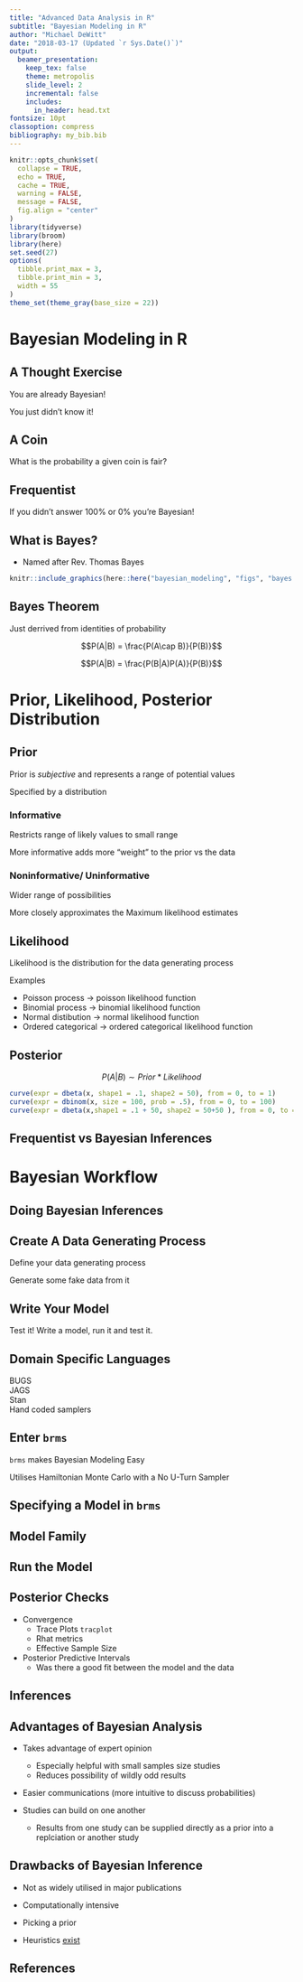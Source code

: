 ```yaml
---
title: "Advanced Data Analysis in R"
subtitle: "Bayesian Modeling in R"
author: "Michael DeWitt"
date: "2018-03-17 (Updated `r Sys.Date()`)"
output:
  beamer_presentation:
    keep_tex: false
    theme: metropolis
    slide_level: 2
    incremental: false
    includes:
      in_header: head.txt
fontsize: 10pt
classoption: compress
bibliography: my_bib.bib
---
```


```r
knitr::opts_chunk$set(
  collapse = TRUE,
  echo = TRUE,
  cache = TRUE,
  warning = FALSE,
  message = FALSE,
  fig.align = "center"
)
library(tidyverse)
library(broom)
library(here)
set.seed(27)
options(
  tibble.print_max = 3,
  tibble.print_min = 3,
  width = 55
)
theme_set(theme_gray(base_size = 22))
```

# Bayesian Modeling in R

## A Thought Exercise

You are already Bayesian!  

You just didn't know it!

## A Coin

What is the probability a given coin is fair?

## Frequentist

If you didn't answer 100% or 0% you're Bayesian!

## What is Bayes?

- Named after Rev. Thomas Bayes

```r
knitr::include_graphics(here::here("bayesian_modeling", "figs", "bayes.png"))
```


## Bayes Theorem

Just derrived from identities of probability

$$P(A|B) = \frac{P(A\cap B)}{P(B)}$$

$$P(A|B) = \frac{P(B|A)P(A)}{P(B)}$$


# Prior, Likelihood, Posterior Distribution

## Prior

Prior is _subjective_ and represents a range of potential values 

Specified by a distribution  

### Informative

Restricts range of likely values to small range

More informative adds more "weight" to the prior vs the data  

### Noninformative/ Uninformative

Wider range of possibilities  

More closely approximates the Maximum likelihood estimates  

## Likelihood

Likelihood is the distribution for the data generating process  

Examples 

- Poisson process -> poisson likelihood function  
- Binomial process -> binomial likelihood function 
- Normal distibution -> normal likelihood function  
- Ordered categorical -> ordered categorical likelihood function

## Posterior

$$P(A|B) \sim Prior * Likelihood$$

```r
curve(expr = dbeta(x, shape1 = .1, shape2 = 50), from = 0, to = 1)
curve(expr = dbinom(x, size = 100, prob = .5), from = 0, to = 100)
curve(expr = dbeta(x,shape1 = .1 + 50, shape2 = 50+50 ), from = 0, to = 1)
```


## Frequentist vs Bayesian Inferences

# Bayesian Workflow

## Doing Bayesian Inferences

## Create A Data Generating Process

Define your data generating process

Generate some fake data from it

## Write Your Model

Test it! Write a model, run it and test it.

## Domain Specific Languages

BUGS  
JAGS  
Stan  
Hand coded samplers 


## Enter `brms`

`brms` makes Bayesian Modeling Easy  

Utilises Hamiltonian Monte Carlo  with a No U-Turn Sampler


## Specifying a Model in `brms`

## Model Family

## Run the Model

## Posterior Checks

- Convergence  
  - Trace Plots `tracplot`
  - Rhat metrics
  - Effective Sample Size
  
- Posterior Predictive Intervals
  - Was there a good fit between the model and the data
  
## Inferences

## Advantages of Bayesian Analysis

- Takes advantage of expert opinion  
  - Especially helpful with small samples size studies  
  - Reduces possibility of wildly odd results  

- Easier communications (more intuitive to discuss probabilities)  

- Studies can build on one another
  - Results from one study can be supplied directly as a prior into a replciation or another study

## Drawbacks of Bayesian Inference

- Not as widely utilised in major publications  

- Computationally intensive 

- Picking a prior  

- Heuristics [exist](https://github.com/stan-dev/stan/wiki/Prior-Choice-Recommendations)


## References

<!--
- Post-stratification and Ranking
- Trimming Weights
- Cluster
-->
